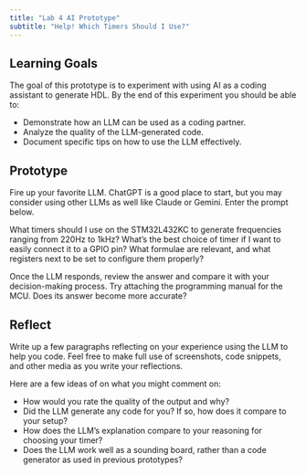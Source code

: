```yaml
---
title: "Lab 4 AI Prototype"
subtitle: "Help! Which Timers Should I Use?"
---
```


## Learning Goals

The goal of this prototype is to experiment with using AI as a coding assistant to generate HDL. By the end of this experiment you should be able to:

- Demonstrate how an LLM can be used as a coding partner.
- Analyze the quality of the LLM-generated code.
- Document specific tips on how to use the LLM effectively.

## Prototype

Fire up your favorite LLM. ChatGPT is a good place to start, but you may consider using other LLMs as well like Claude or Gemini. Enter the prompt below.

::: {.callout-note title="LLM Prompt"}
What timers should I use on the STM32L432KC to generate frequencies ranging from 220Hz to 1kHz? 
What's the best choice of timer if I want to easily connect it to a GPIO pin?
What formulae are relevant, and what registers next to be set to configure them properly?
:::

Once the LLM responds, review the answer and compare it with your decision-making process. 
Try attaching the programming manual for the MCU. Does its answer become more accurate?

## Reflect

Write up a few paragraphs reflecting on your experience using the LLM to help you code. Feel free to make full use of screenshots, code snippets, and other media as you write your reflections.

Here are a few ideas of on what you might comment on:

- How would you rate the quality of the output and why?
- Did the LLM generate any code for you? If so, how does it compare to your setup?
- How does the LLM's explanation compare to your reasoning for choosing your timer?
- Does the LLM work well as a sounding board, rather than a code generator as used in previous prototypes?

